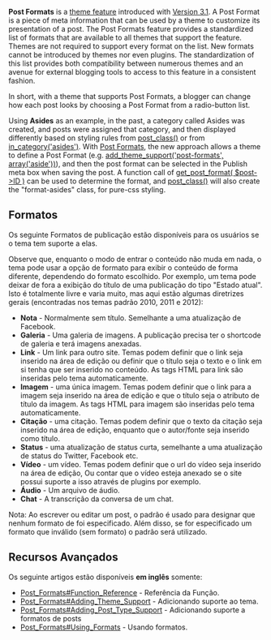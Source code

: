 {{Languages|
{{en|Post Formats}}
{{ja|Post Formats}}
{{pt-br|Formatos de Posts}}
{{ru|Форматы записей}}
{{zh-hans|文章格式}} 
}}
{{Comunidade WP-Brasil}}
{{Ajuda}}
{{Traduz}}
'''Post Formats''' is a [[Theme Features|theme feature]] introduced with [[Version 3.1]]. A Post Format is a piece of meta information that can be used by a theme to customize its presentation of a post. The Post Formats feature provides a standardized list of formats that are available to all themes that support the feature.  Themes are not required to support every format on the list.  New formats cannot be introduced by themes nor even plugins.  The standardization of this list provides both compatibility between numerous themes and an avenue for external blogging tools to access to this feature in a consistent fashion.

In short, with a theme that supports Post Formats, a blogger can change how each post looks by choosing a Post Format from a radio-button list.

Using '''Asides''' as an example, in the past, a category called Asides was created, and posts were assigned that category, and then displayed differently based on styling rules from [[Template_Tags/post_class|post_class()]] or from [[Conditional Tags|in_category('asides')]].  With [[Post Formats]], the new approach allows a theme to define a Post Format (e.g. [[Function_Reference/add_theme_support|add_theme_support('post-formats', array('aside'))]]), and then the post format can be selected in the Publish meta box when saving the post.  A function call of [[Function_Reference/get_post_format|get_post_format( $post->ID )]] can be used to determine the format, and [[Template_Tags/post_class|post_class()]] will also create the "format-asides" class, for pure-css styling.

==Formatos==

Os  seguinte Formatos de publicação estão disponíveis para os usuários se o tema tem suporte a elas.

Observe que, enquanto o modo de entrar o conteúdo não muda em nada, o tema pode usar a opção de formato para exibir o conteúdo de forma diferente, dependendo do formato escolhido. Por exemplo, um tema pode deixar de fora a exibição do título de uma publicação do tipo "Estado atual". Isto é totalmente livre e varia muito, mas aqui estão algumas diretrizes gerais (encontradas nos temas padrão 2010, 2011 e 2012):

*'''Nota''' - Normalmente sem título. Semelhante a uma atualização de Facebook.
*'''Galeria''' - Uma galeria de imagens. A publicação precisa ter o shortcode de galeria e terá imagens anexadas.
*'''Link''' - Um link para outro site. Temas podem definir que o link seja inserido na área de edição ou definir que o título seja o texto e o link em si tenha que ser inserido no conteúdo. As tags HTML para link são inseridas pelo tema automaticamente.
*'''Imagem''' - uma única imagem. Temas podem definir que o link para a imagem seja inserido na área de edição e que o título seja o atributo de título da imagem. As tags HTML para imagem são inseridas pelo tema automaticamente.
*'''Citação''' - uma citação. Temas podem definir que o texto da citação seja inserido na área de edição, enquanto que o autor/fonte seja inserido como título. 
*'''Status''' - uma atualização de status curta, semelhante a uma atualização de status do Twitter, Facebook etc.
*'''Vídeo''' - um vídeo. Temas podem definir que o url do vídeo seja inserido na área de edição, Ou contar que o vídeo esteja anexado se o site possui suporte a isso através de plugins por exemplo.
*'''Áudio''' - Um arquivo de áudio.
*'''Chat''' - A transcrição da conversa de um chat.

Nota: Ao escrever ou editar um post, o padrão é usado para designar que nenhum formato de foi especificado. Além disso, se for especificado um formato que inválido (sem formato) o padrão  será utilizado.

{{Avançado}}

== Recursos Avançados ==
Os seguinte artigos estão disponíveis '''em inglês''' somente:

* [[Post_Formats#Function_Reference]] - Referência da Função.
* [[Post_Formats#Adding_Theme_Support]] - Adicionando suporte ao tema.
* [[Post_Formats#Adding_Post_Type_Support]] - Adicionando suporte a formatos de posts
* [[Post_Formats#Using_Formats]] - Usando formatos.

{{AjudaPainel}}
{{DEFAULTSORT:F}}